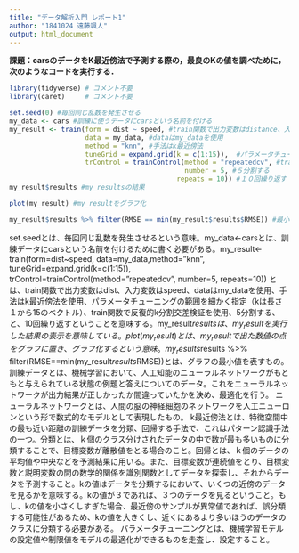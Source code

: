 ```yaml
---
title: "データ解析入門 レポート1"
author: "1841024 遠藤颯人"
output: html_document
---
```


**課題：carsのデータをK最近傍法で予測する際の，最良のKの値を調べために，次のようなコードを実行する．**

```r
library(tidyverse) # コメント不要
library(caret)     # コメント不要
```

```r
set.seed(0) #毎回同じ乱数を発生させる
my_data <- cars #訓練に使うデータにcarsという名前を付ける
my_result <- train(form = dist ~ speed, #train関数で出力変数はdistance、入力変数はspeed
                   data = my_data, #dataはmy_dataを使用
                   method = "knn", #手法はk最近傍法
                   tuneGrid = expand.grid(k = c(1:15)),  #パラメータチューニングの範囲を細かく指定(kは長さ１から１５のベクトル)
                   trControl = trainControl(method = "repeatedcv", #train関数で反復的ｋ分割交差検証を使用
                                            number = 5, #５分割する
                                          repeats = 10)) #１０回繰り返す
my_result$results #my_resultsの結果
```

```r
plot(my_result) #my_resultをグラフ化
```

```r
my_result$results %>% filter(RMSE == min(my_result$results$RMSE)) #最小の値
```

set.seedとは、毎回同じ乱数を発生させるという意味。my_data<-carsとは、訓練データにcarsという名前を付けるために書く必要がある。my_result<-train(form=dist~speed, data=my_data,method=”knn”, tuneGrid=expand.grid(k=c(1:15)), trControl=trainControl(method=”repeatedcv”, number=5, repeats=10)) とは、train関数で出力変数はdist、入力変数はspeed、dataはmy_dataを使用、手法はk最近傍法を使用、パラメータチューニングの範囲を細かく指定（kは長さ１から15のベクトル）、train関数で反復的k分割交差検証を使用、5分割する、と、10回繰り返すということを意味する。my_result$resultsは、my_resultを実行した結果の表示を意味している。plot(my_result)とは、my_resultで出た数値の点をグラフに置き、グラフ化するという意味。my_results$results %>% filter(RMSE==min(my_result$results$RMSE))とは、グラフの最小値を表すもの。
訓練データとは、機械学習において、人工知能のニューラルネットワークがもともと与えられている状態の例題と答えについてのデータ。これをニューラルネットワークが出力結果が正しかったか間違っていたかを決め、最適化を行う。
ニューラルネットワークとは、人間の脳の神経細胞のネットワークを人工ニューロンという形で数式的なモデルとして表現したもの。
k最近傍法とは、特徴空間中の最も近い距離の訓練データを分類、回帰する手法で、これはパターン認識手法の一つ。分類とは、ｋ個のクラス分けされたデータの中で数が最も多いものに分類することで、目標変数が離散値をとる場合のこと。回帰とは、ｋ個のデータの平均値や中央などを予測結果に用いる。また、目標変数が連続値をとり、目標変数と説明変数の間の数学的関係を識別関数としてデータを探索し、それからデータを予測すること。kの値はデータを分類するにおいて、いくつの近傍のデータを見るかを意味する。kの値が３であれば、３つのデータを見るということ。もし、kの値を小さくしすぎた場合、最近傍のサンプルが異常値であれば、誤分類する可能性があるため、kの値を大きくし、近くにあるより多いほうのデータのクラスに分類する必要がある。
パラメータチューニングとは、機械学習モデルの設定値や制限値をモデルの最適化ができるものを走査し、設定すること。
